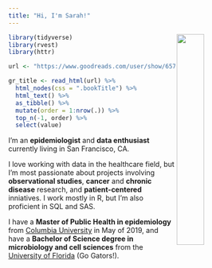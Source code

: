 ```yaml
---
title: "Hi, I'm Sarah!"
---
```


<img src="images/golden_half.jpg" align = "right" style="width:33%">

```r
library(tidyverse)
library(rvest)
library(httr)

url <- "https://www.goodreads.com/user/show/65756239-sarah-vititoe"

gr_title <- read_html(url) %>% 
  html_nodes(css = ".bookTitle") %>% 
  html_text() %>% 
  as_tibble() %>% 
  mutate(order = 1:nrow(.)) %>% 
  top_n(-1, order) %>% 
  select(value)
```

I'm an **epidemiologist** and **data enthusiast** currently living in San Francisco, CA.

I love working with data in the healthcare field, but I'm most passionate about projects involving **observational studies**, **cancer** and **chronic disease** research, and **patient-centered** inniatives. I work mostly in R, but I'm also proficient in SQL and SAS.

I have a **Master of Public Health in epidemiology** from [Columbia University](https://www.mailman.columbia.edu/academics/departments/epidemiology) in May of 2019, and have a **Bachelor of Science degree in microbiology and cell sciences** from the [University of Florida](https://catalog.ufl.edu/UGRD/colleges-schools/UGLAS/MCY_BS/) (Go Gators!). 




